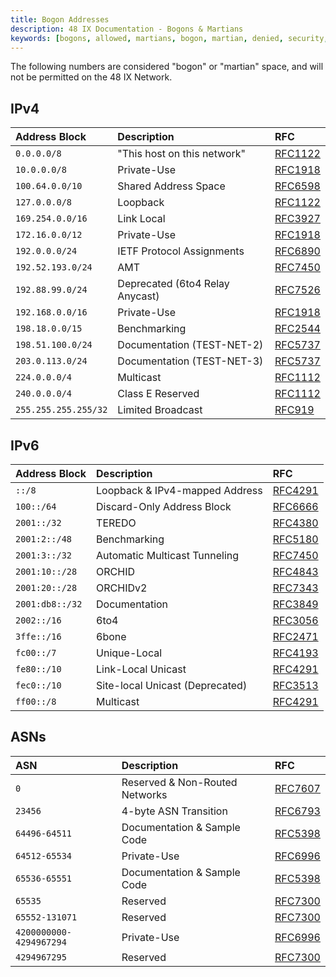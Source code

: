```yaml
---
title: Bogon Addresses
description: 48 IX Documentation - Bogons & Martians
keywords: [bogons, allowed, martians, bogon, martian, denied, security, filtering]
---
```


The following numbers are considered "bogon" or "martian" space, and will not be permitted on the 48 IX Network.

## IPv4

| Address Block        | Description                     | RFC                                                |
| :------------------- | :------------------------------ | :------------------------------------------------- |
| `0.0.0.0/8`          | "This host on this network"     | [RFC1122](https://tools.ietf.org/html/rfc/RFC1122) |
| `10.0.0.0/8`         | Private-Use                     | [RFC1918](https://tools.ietf.org/html/rfc/RFC1918) |
| `100.64.0.0/10`      | Shared Address Space            | [RFC6598](https://tools.ietf.org/html/rfc/RFC6598) |
| `127.0.0.0/8`        | Loopback                        | [RFC1122](https://tools.ietf.org/html/rfc/RFC1122) |
| `169.254.0.0/16`     | Link Local                      | [RFC3927](https://tools.ietf.org/html/rfc/RFC3927) |
| `172.16.0.0/12`      | Private-Use                     | [RFC1918](https://tools.ietf.org/html/rfc/RFC1918) |
| `192.0.0.0/24`       | IETF Protocol Assignments       | [RFC6890](https://tools.ietf.org/html/rfc/RFC6890) |
| `192.52.193.0/24`    | AMT                             | [RFC7450](https://tools.ietf.org/html/rfc/RFC7450) |
| `192.88.99.0/24`     | Deprecated (6to4 Relay Anycast) | [RFC7526](https://tools.ietf.org/html/rfc/RFC7526) |
| `192.168.0.0/16`     | Private-Use                     | [RFC1918](https://tools.ietf.org/html/rfc/RFC1918) |
| `198.18.0.0/15`      | Benchmarking                    | [RFC2544](https://tools.ietf.org/html/rfc/RFC2544) |
| `198.51.100.0/24`    | Documentation (TEST-NET-2)      | [RFC5737](https://tools.ietf.org/html/rfc/RFC5737) |
| `203.0.113.0/24`     | Documentation (TEST-NET-3)      | [RFC5737](https://tools.ietf.org/html/rfc/RFC5737) |
| `224.0.0.0/4`        | Multicast                       | [RFC1112](https://tools.ietf.org/html/rfc/RFC1112) |
| `240.0.0.0/4`        | Class E Reserved                | [RFC1112](https://tools.ietf.org/html/rfc/RFC1112) |
| `255.255.255.255/32` | Limited Broadcast               | [RFC919](https://tools.ietf.org/html/rfc/RFC919)   |

## IPv6

| Address Block   | Description                     | RFC                                                |
| :-------------- | :------------------------------ | :------------------------------------------------- |
| `::/8`          | Loopback & IPv4-mapped Address  | [RFC4291](https://tools.ietf.org/html/rfc/RFC4291) |
| `100::/64`      | Discard-Only Address Block      | [RFC6666](https://tools.ietf.org/html/rfc/RFC6666) |
| `2001::/32`     | TEREDO                          | [RFC4380](https://tools.ietf.org/html/rfc/RFC4380) |
| `2001:2::/48`   | Benchmarking                    | [RFC5180](https://tools.ietf.org/html/rfc/RFC5180) |
| `2001:3::/32`   | Automatic Multicast Tunneling   | [RFC7450](https://tools.ietf.org/html/rfc/RFC7450) |
| `2001:10::/28`  | ORCHID                          | [RFC4843](https://tools.ietf.org/html/rfc/RFC4843) |
| `2001:20::/28`  | ORCHIDv2                        | [RFC7343](https://tools.ietf.org/html/rfc/RFC7343) |
| `2001:db8::/32` | Documentation                   | [RFC3849](https://tools.ietf.org/html/rfc/RFC3849) |
| `2002::/16`     | 6to4                            | [RFC3056](https://tools.ietf.org/html/rfc/RFC3056) |
| `3ffe::/16`     | 6bone                           | [RFC2471](https://tools.ietf.org/html/rfc/RFC2471) |
| `fc00::/7`      | Unique-Local                    | [RFC4193](https://tools.ietf.org/html/rfc/RFC4193) |
| `fe80::/10`     | Link-Local Unicast              | [RFC4291](https://tools.ietf.org/html/rfc/RFC4291) |
| `fec0::/10`     | Site-local Unicast (Deprecated) | [RFC3513](https://tools.ietf.org/html/rfc/RFC3513) |
| `ff00::/8`      | Multicast                       | [RFC4291](https://tools.ietf.org/html/rfc/RFC4291) |

## ASNs

| ASN                     | Description                    | RFC                                                |
| :---------------------- | :----------------------------- | :------------------------------------------------- |
| `0`                     | Reserved & Non-Routed Networks | [RFC7607](https://tools.ietf.org/html/rfc/RFC7607) |
| `23456`                 | 4-byte ASN Transition          | [RFC6793](https://tools.ietf.org/html/rfc/RFC6793) |
| `64496-64511`           | Documentation & Sample Code    | [RFC5398](https://tools.ietf.org/html/rfc/RFC5398) |
| `64512-65534`           | Private-Use                    | [RFC6996](https://tools.ietf.org/html/rfc/RFC6996) |
| `65536-65551`           | Documentation & Sample Code    | [RFC5398](https://tools.ietf.org/html/rfc/RFC5398) |
| `65535`                 | Reserved                       | [RFC7300](https://tools.ietf.org/html/rfc/RFC7300) |
| `65552-131071`          | Reserved                       | [RFC7300](https://tools.ietf.org/html/rfc/RFC7300) |
| `4200000000-4294967294` | Private-Use                    | [RFC6996](https://tools.ietf.org/html/rfc/RFC6996) |
| `4294967295`            | Reserved                       | [RFC7300](https://tools.ietf.org/html/rfc/RFC7300) |

